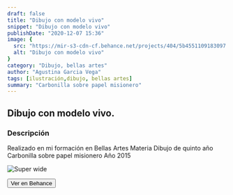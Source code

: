 ```yaml
---
draft: false
title: "Dibujo con modelo vivo"
snippet: "Dibujo con modelo vivo"
publishDate: "2020-12-07 15:36"
image: {
  src: "https://mir-s3-cdn-cf.behance.net/projects/404/5b4551109183097.Y3JvcCw4MDQsNjI5LDI5NCwzOTI.jpg",
  alt: "Dibujo con modelo vivo"
}
category: "Dibujo, bellas artes"
author: "Agustina Garcia Vega"
tags: [ilustración,dibujo, bellas artes]
summary: "Carbonilla sobre papel misionero"
---
```



## Dibujo con modelo vivo.

### <a name="Descripción"></a>Descripción

Realizado en mi formación en Bellas Artes
Materia Dibujo de quinto año
Carbonilla sobre papel misionero
Año 2015

![Super wide](https://mir-s3-cdn-cf.behance.net/project_modules/max_1200/3febeb109183097.5fce586a7bc43.jpg)

<a href="https://www.behance.net/gallery/109183097/Modelo-vivo-Carbonilla-sobre-papel-misionero">
  <Button>Ver en Behance</Button>
</a>